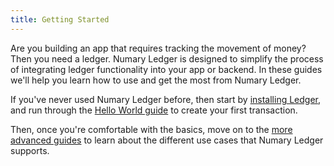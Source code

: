 ```yaml
---
title: Getting Started
---
```



Are you building an app that requires tracking the movement of money? Then you need a ledger. Numary Ledger is designed to simplify the process of integrating ledger functionality into your app or backend. In these guides we'll help you learn how to use and get the most from Numary Ledger.

<!-- a happy graphic here! -->

If you've never used Numary Ledger before, then start by [installing Ledger](installation), and run through the [Hello World guide](hello-world) to create your first transaction.

Then, once you're comfortable with the basics, move on to the [more advanced guides](/oss/ledger/guides/) to learn about the different use cases that Numary Ledger supports.

<DocCardList items={useCurrentSidebarCategory().items}/>
